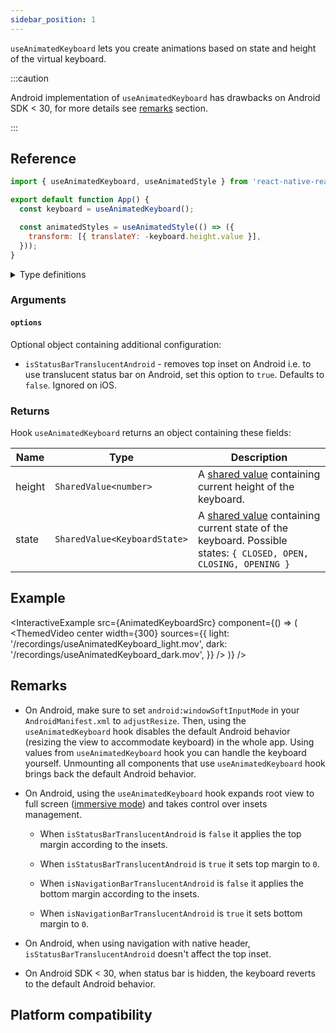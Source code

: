 ```yaml
---
sidebar_position: 1
---
```


`useAnimatedKeyboard` lets you create animations based on state and height of the virtual keyboard.

:::caution

Android implementation of `useAnimatedKeyboard` has drawbacks on Android SDK < 30, for more details see [remarks](/docs/device/useAnimatedKeyboard#remarks) section.

:::

## Reference

```javascript
import { useAnimatedKeyboard, useAnimatedStyle } from 'react-native-reanimated';

export default function App() {
  const keyboard = useAnimatedKeyboard();

  const animatedStyles = useAnimatedStyle(() => ({
    transform: [{ translateY: -keyboard.height.value }],
  }));
}
```

<details>
<summary>Type definitions</summary>

```typescript
// --- Function declaration ---

function useAnimatedKeyboard(
  options: AnimatedKeyboardOptions
): AnimatedKeyboardInfo;

// --- Configuration types ---

export interface AnimatedKeyboardOptions {
  isStatusBarTranslucentAndroid?: boolean;
}

// --- Return types ---

export type AnimatedKeyboardInfo = {
  height: SharedValue<number>;
  state: SharedValue<KeyboardState>;
};

export enum KeyboardState {
  UNKNOWN = 0,
  OPENING = 1,
  OPEN = 2,
  CLOSING = 3,
  CLOSED = 4,
}
```

</details>

### Arguments

#### `options` <Optional />

Optional object containing additional configuration:

- `isStatusBarTranslucentAndroid` - removes top inset on Android i.e. to use translucent status bar on Android, set this option to `true`. Defaults to `false`. Ignored on iOS.

### Returns

Hook `useAnimatedKeyboard` returns an object containing these fields:

| Name   | Type                         | Description                                                                                                                                                |
| ------ | ---------------------------- | ---------------------------------------------------------------------------------------------------------------------------------------------------------- |
| height | `SharedValue<number>`        | A [shared value](/docs/fundamentals/glossary#shared-value) containing current height of the keyboard.                                                      |
| state  | `SharedValue<KeyboardState>` | A [shared value](/docs/fundamentals/glossary#shared-value) containing current state of the keyboard. Possible states: `{ CLOSED, OPEN, CLOSING, OPENING }` |

## Example


<InteractiveExample
  src={AnimatedKeyboardSrc}
  component={() => (
    <ThemedVideo
      center
      width={300}
      sources={{
        light: '/recordings/useAnimatedKeyboard_light.mov',
        dark: '/recordings/useAnimatedKeyboard_dark.mov',
      }}
    />
  )}
/>

## Remarks

- On Android, make sure to set `android:windowSoftInputMode` in your `AndroidManifest.xml` to `adjustResize`. Then, using the `useAnimatedKeyboard` hook disables
  the default Android behavior (resizing the view to accommodate keyboard) in the whole app. Using values from `useAnimatedKeyboard` hook you can handle the keyboard yourself. Unmounting all components that use `useAnimatedKeyboard` hook brings back the default Android behavior.

- On Android, using the `useAnimatedKeyboard` hook expands root view to full screen ([immersive mode](https://developer.android.com/develop/ui/views/layout/immersive)) and takes control over insets management.

  - When `isStatusBarTranslucentAndroid` is `false` it applies the top  margin according to the insets.

  - When `isStatusBarTranslucentAndroid` is `true` it sets top margin to `0`.

  - When `isNavigationBarTranslucentAndroid` is `false` it applies the bottom margin according to the insets.

  - When `isNavigationBarTranslucentAndroid` is `true` it sets bottom margin to `0`.
  
- On Android, when using navigation with native header, `isStatusBarTranslucentAndroid` doesn't affect the top inset.

- On Android SDK < 30, when status bar is hidden, the keyboard reverts to the default Android behavior.

## Platform compatibility

<PlatformCompatibility android ios />
